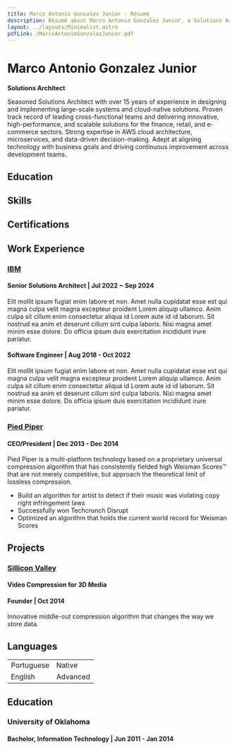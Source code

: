 ```yaml
---
title: Marco Antonio Gonzalez Junior - Résumé
description: Résumé about Marco Antonio Gonzalez Junior, a Solutions Architect.
layout: ../layouts/Minimalist.astro
pdfLink: /MarcoAntonioGonzalezJunior.pdf
---
```


# Marco Antonio Gonzalez Junior

**Solutions Architect**

<Headline />

Seasoned Solutions Architect with over 15 years of experience in designing and implementing large-scale systems and cloud-native solutions. Proven track record of leading cross-functional teams and delivering innovative, high-performance, and scalable solutions for the finance, retail, and e-commerce sectors. Strong expertise in AWS cloud architecture, microservices, and data-driven decision-making. Adept at aligning technology with business goals and driving continuous improvement across development teams.

## Education



## Skills



## Certifications



## Work Experience

### [IBM](https://www.ibm.com/)

#### Senior Solutions Architect | Jul 2022 ~ Sep 2024

Elit mollit ipsum fugiat enim labore et non. Amet nulla cupidatat esse est qui magna culpa velit magna excepteur proident Lorem aliquip ullamco. Anim culpa sit cillum enim consectetur aliqua id Lorem aute id id laborum. Sit nostrud ea anim et deserunt cillum sint culpa laboris. Nisi magna amet minim esse dolore. Do officia ipsum duis exercitation incididunt irure pariatur.

#### Software Engineer | Aug 2018 - Oct 2022

Elit mollit ipsum fugiat enim labore et non. Amet nulla cupidatat esse est qui magna culpa velit magna excepteur proident Lorem aliquip ullamco. Anim culpa sit cillum enim consectetur aliqua id Lorem aute id id laborum. Sit nostrud ea anim et deserunt cillum sint culpa laboris. Nisi magna amet minim esse dolore. Do officia ipsum duis exercitation incididunt irure pariatur.

### [Pied Piper](http://piedpiper.com/)

#### CEO/President | Dec 2013 - Dec 2014

Pied Piper is a multi-platform technology based on a proprietary universal compression algorithm that has consistently fielded high Weisman Scores™ that are not merely competitive, but approach the theoretical limit of lossless compression.

- Build an algorithm for artist to detect if their music was violating copy right infringement laws
- Successfully won Techcrunch Disrupt
- Optimized an algorithm that holds the current world record for Weisman Scores

## Projects

### [Sillicon Valley](<https://en.wikipedia.org/wiki/Silicon_Valley_(TV_series)>)

#### Video Compression for 3D Media

#### Founder | Oct 2014

Innovative middle-out compression algorithm that changes the way we store data.

## Languages

|   |   |
| - | - |
| Portuguese | Native |
| English | Advanced |

## Education

### University of Oklahoma

#### Bachelor, Information Technology | Jun 2011 - Jan 2014
